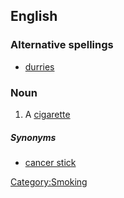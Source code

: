 ==English==

===Alternative spellings===
*[[durries]]

===Noun===
{{en-noun}}

# {{Australia|slang}} A [[cigarette]]


=====Synonyms=====

*[[cancer stick]]
[[Category:Smoking]]